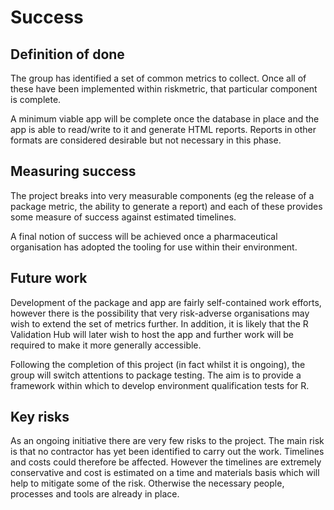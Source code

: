 # Success
<!-- 
Projects should have a definition of done that is measurable, and a thorough understanding going in of what the risks are to delivery 
-->

## Definition of done
<!-- 
What does success look like? 
-->
The group has identified a set of common metrics to collect.  Once all of these have been implemented within riskmetric, that particular component is complete.

A minimum viable app will be complete once the database in place and the app is able to read/write to it and generate HTML reports.  Reports in other formats are considered desirable but not necessary in this phase.

## Measuring success
<!-- 
How will we know when success is achieved, what markers can we use along the way 
-->
The project breaks into very measurable components (eg the release of a package metric, the ability to generate a report) and each of these provides some measure of success against estimated timelines.

A final notion of success will be achieved once a pharmaceutical organisation has adopted the tooling for use within their environment.  

## Future work
<!-- 
How could this be extended / developed in the future by yourself and/or the community in general?
-->
Development of the package and app are fairly self-contained work efforts, however there is the possibility that very risk-adverse organisations may wish to extend the set of metrics further.  In addition, it is likely that the R Validation Hub will later wish to host the app and further work will be required to make it more generally accessible.

Following the completion of this project (in fact whilst it is ongoing), the group will switch attentions to package testing.  The aim is to provide a framework within which to develop environment qualification tests for R.

## Key risks
<!-- 
What sort of things could come up that can delay or break the project?

 - [ ] People
 - [ ] Processes
 - [ ] Tooling & Technology
 - [ ] Costs

-->
As an ongoing initiative there are very few risks to the project.  The main risk is that no contractor has yet been identified to carry out the work. Timelines and costs could therefore be affected.  However the timelines are extremely conservative and cost is estimated on a time and materials basis which will help to mitigate some of the risk.   Otherwise the necessary people, processes and tools are already in place.